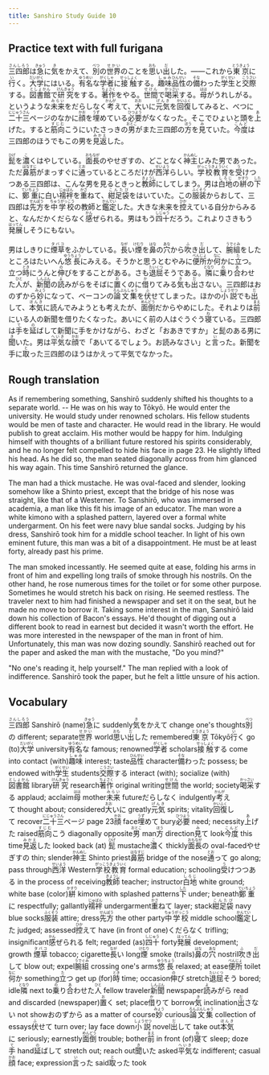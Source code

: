 ```yaml
---
title: Sanshiro Study Guide 10
---
```


## Practice text with full furigana

<p>
<ruby><rb>三四郎</rb><rt>さんしろう</rt></ruby>は<ruby><rb>急</rb><rt>きゅう</rt></ruby>に<ruby><rb>気</rb><rt>き</rt></ruby>をかえて、<ruby><rb>別</rb><rt>べつ</rt></ruby>の<ruby><rb>世界</rb><rt>せかい</rt></ruby>のことを<ruby><rb>思</rb><rt>おも</rt></ruby>い<ruby><rb>出</rb><rt>だ</rt></ruby>した。――これから<ruby><rb>東京</rb><rt>とうきょう</rt></ruby>に<ruby><rb>行</rb><rt>い</rt></ruby>く。<ruby><rb>大学</rb><rt>だいがく</rt></ruby>にはいる。<ruby><rb>有名</rb><rt>ゆうめい</rt></ruby>な<ruby><rb>学者</rb><rt>がくしゃ</rt></ruby>に<ruby><rb>接触</rb><rt>せっしょく</rt></ruby>する。<ruby><rb>趣味</rb><rt>しゅみ</rt></ruby><ruby><rb>品性</rb><rt>ひんせい</rt></ruby>の<ruby><rb>備</rb><rt>そな</rt></ruby>わった<ruby><rb>学生</rb><rt>がくせい</rt></ruby>と<ruby><rb>交際</rb><rt>こうさい</rt></ruby>する。<ruby><rb>図書館</rb><rt>としょかん</rt></ruby>で<ruby><rb>研究</rb><rt>けんきゅう</rt></ruby>をする。<ruby><rb>著作</rb><rt>ちょさく</rt></ruby>をやる。<ruby><rb>世間</rb><rt>せけん</rt></ruby>で<ruby><rb>喝采</rb><rt>かっさい</rt></ruby>する。<ruby><rb>母</rb><rt>はは</rt></ruby>がうれしがる。というような<ruby><rb>未来</rb><rt>みらい</rt></ruby>をだらしなく<ruby><rb>考</rb><rt>かんが</rt></ruby>えて、<ruby><rb>大</rb><rt>おお</rt></ruby>いに<ruby><rb>元気</rb><rt>げんき</rt></ruby>を<ruby><rb>回復</rb><rt>かいふく</rt></ruby>してみると、べつに<ruby><rb>二十三</rb><rt>にじゅうさん</rt></ruby>ページのなかに<ruby><rb>顔</rb><rt>かお</rt></ruby>を<ruby><rb>埋</rb><rt>うず</rt></ruby>めている<ruby><rb>必要</rb><rt>ひつよう</rt></ruby>がなくなった。そこでひょいと頭を<ruby><rb>上</rb><rt>あ</rt></ruby>げた。すると<ruby><rb>筋向</rb><rt>すじむ</rt></ruby>こうにいたさっきの<ruby><rb>男</rb><rt>おとこ</rt></ruby>がまた三四郎の<ruby><rb>方</rb><rt>ほう</rt></ruby>を<ruby><rb>見</rb><rt>み</rt></ruby>ていた。<ruby><rb>今度</rb><rt>こんど</rt></ruby>は三四郎のほうでもこの男を<ruby><rb>見返</rb><rt>みかえ</rt></ruby>した。
</p>

<p>
<ruby><rb>髭</rb><rt>ひげ</rt></ruby>を<ruby><rb>濃</rb><rt>こ</rt></ruby>くはやしている。<ruby><rb>面長</rb><rt>おもなが</rt></ruby>のやせぎすの、どことなく<ruby><rb>神主</rb><rt>かんぬし</rt></ruby>じみた男であった。ただ<ruby><rb>鼻筋</rb><rt>はなすじ</rt></ruby>がまっすぐに<ruby><rb>通</rb><rt>とお</rt></ruby>っているところだけが<ruby><rb>西洋</rb><rt>せいよう</rt></ruby>らしい。<ruby><rb>学校教育</rb><rt>がっこうきょういく</rt></ruby>を<ruby><rb>受</rb><rt>う</rt></ruby>けつつある三四郎は、こんな男を見るときっと<ruby><rb>教師</rb><rt>きょうし</rt></ruby>にしてしまう。男は<ruby><rb>白地</rb><rt>しろじ</rt></ruby>の<ruby><rb>絣</rb><rt>かすり</rt></ruby>の<ruby><rb>下</rb><rt>した</rt></ruby>に、<ruby><rb>鄭重</rb><rt>ていちょう</rt></ruby>に白い<ruby><rb>襦袢</rb><rt>じゅばん</rt></ruby>を<ruby><rb>重</rb><rt>かさ</rt></ruby>ねて、<ruby><rb>紺足袋</rb><rt>こんたび</rt></ruby>をはいていた。この<ruby><rb>服装</rb><rt>ふくそう</rt></ruby>からおして、三四郎は<ruby><rb>先方</rb><rt>せんぽう</rt></ruby>を<ruby><rb>中学校</rb><rt>ちゅうがっこう</rt></ruby>の教師と<ruby><rb>鑑定</rb><rt>かんてい</rt></ruby>した。大きな未来を<ruby><rb>控</rb><rt>ひか</rt></ruby>えている自分からみると、なんだかくだらなく<ruby><rb>感</rb><rt>かん</rt></ruby>ぜられる。男はもう<ruby><rb>四十</rb><rt>しじゅう</rt></ruby>だろう。これよりさきもう<ruby><rb>発展</rb><rt>はってん</rt></ruby>しそうにもない。
</p>

<p>
男はしきりに<ruby><rb>煙草</rb><rt>タバコ</rt></ruby>をふかしている。<ruby><rb>長</rb><rt>なが</rt></ruby>い<ruby><rb>煙</rb><rt>けむり</rt></ruby>を<ruby><rb>鼻</rb><rt>はな</rt></ruby>の<ruby><rb>穴</rb><rt>あな</rt></ruby>から<ruby><rb>吹</rb><rt>ふ</rt></ruby>き<ruby><rb>出</rb><rt>だ</rt></ruby>して、<ruby><rb>腕組</rb><rt>うでぐみ</rt></ruby>をしたところはたいへん<ruby><rb>悠長</rb><rt>ゆうちょう</rt></ruby>にみえる。そうかと思うとむやみに<ruby><rb>便所</rb><rt>べんじょ</rt></ruby>か<ruby><rb>何</rb><rt>なに</rt></ruby>かに<ruby><rb>立</rb><rt>た</rt></ruby>つ。立つ<ruby><rb>時</rb><rt>とき</rt></ruby>にうんと<ruby><rb>伸</rb><rt>の</rt></ruby>びをすることがある。さも<ruby><rb>退屈</rb><rt>たいくつ</rt></ruby>そうである。<ruby><rb>隣</rb><rt>となり</rt></ruby>に<ruby><rb>乗</rb><rt>の</rt></ruby>り<ruby><rb>合</rb><rt>あ</rt></ruby>わせた<ruby><rb>人</rb><rt>ひと</rt></ruby>が、<ruby><rb>新聞</rb><rt>しんぶん</rt></ruby>の<ruby><rb>読</rb><rt>よ</rt></ruby>みがらをそばに<ruby><rb>置</rb><rt>お</rt></ruby>くのに<ruby><rb>借</rb><rt>か</rt></ruby>りてみる<ruby><rb>気</rb><rt>き</rt></ruby>も<ruby><rb>出</rb><rt>だ</rt></ruby>さない。三四郎はおのずから<ruby><rb>妙</rb><rt>みょう</rt></ruby>になって、ベーコンの<ruby><rb>論文集</rb><rt>ろんぶんしゅう</rt></ruby>を<ruby><rb>伏</rb><rt>ふ</rt></ruby>せてしまった。ほかの<ruby><rb>小説</rb><rt>しょうせつ</rt></ruby>でも<ruby><rb>出</rb><rt>だ</rt></ruby>して、<ruby><rb>本気</rb><rt>ほんき</rt></ruby>に読んでみようとも考えたが、<ruby><rb>面倒</rb><rt>めんどう</rt></ruby>だからやめにした。それよりは<ruby><rb>前</rb><rt>まえ</rt></ruby>にいる人の新聞を借りたくなった。あいにく前の人はぐうぐう<ruby><rb>寝</rb><rt>ね</rt></ruby>ている。三四郎は<ruby><rb>手</rb><rt>て</rt></ruby>を<ruby><rb>延</rb><rt>の</rt></ruby>ばして新聞に手をかけながら、わざと「おあきですか」と髭のある男に<ruby><rb>聞</rb><rt>き</rt></ruby>いた。男は<ruby><rb>平気</rb><rt>へいき</rt></ruby>な<ruby><rb>顔</rb><rt>かお</rt></ruby>で「あいてるでしょう。お読みなさい」と<ruby><rb>言</rb><rt>い</rt></ruby>った。新聞を手に<ruby><rb>取</rb><rt>と</rt></ruby>った三四郎のほうはかえって平気でなかった。
</p>


## Rough translation

As if remembering something, Sanshirō suddenly shifted his thoughts to a separate world. -- He was on his way to Tōkyō. He would enter the university. He would study under renowned scholars. His fellow students would be men of taste and character. He would read in the library. He would publish to great acclaim. His mother would be happy for him. Indulging himself with thoughts of a brilliant future restored his spirits considerably, and he no longer felt compelled to hide his face in page 23. He slightly lifted his head. As he did so, the man seated diagonally across from him glanced his way again. This time Sanshirō returned the glance.

The man had a thick mustache. He was oval-faced and slender, looking somehow like a Shinto priest, except that the bridge of his nose was straight, like that of a Westerner. To Sanshirō, who was immersed in academia, a man like this fit his image of an educator. The man wore a white kimono with a splashed pattern, layered over a formal white undergarment. On his feet were navy blue sandal socks. Judging by his dress, Sanshirō took him for a middle school teacher. In light of his own eminent future, this man was a bit of a disappointment. He must be at least forty, already past his prime.

The man smoked incessantly. He seemed quite at ease, folding his arms in front of him and expelling long trails of smoke through his nostrils. On the other hand, he rose numerous times for the toilet or for some other purpose. Sometimes he would stretch his back on rising. He seemed restless. The traveler next to him had finished a newspaper and set it on the seat, but he made no move to borrow it. Taking some interest in the man, Sanshirō laid down his collection of Bacon's essays. He'd thought of digging out a different book to read in earnest but decided it wasn't worth the effort. He was more interested in the newspaper of the man in front of him. Unfortunately, this man was now dozing soundly. Sanshirō reached out for the paper and asked the man with the mustache, "Do you mind?"

"No one's reading it, help yourself." The man replied with a look of indifference. Sanshirō took the paper, but he felt a little unsure of his action.


## Vocabulary

<p>
<span class="vocabstudy"><ruby><rb>三四郎</rb><rt>さんしろう</rt></ruby>&nbsp;Sanshirō (name)</span><span class="vocabstudy"><ruby><rb>急</rb><rt>きゅう</rt></ruby>に&nbsp;suddenly</span><span class="vocabstudy"><ruby><rb>気</rb><rt>き</rt></ruby>をかえて&nbsp;change one's thoughts</span><span class="vocabstudy"><ruby><rb>別</rb><rt>べつ</rt></ruby>の&nbsp;different; separate</span><span class="vocabstudy"><ruby><rb>世界</rb><rt>せかい</rt></ruby>&nbsp;world</span><span class="vocabstudy"><ruby><rb>思</rb><rt>おも</rt></ruby>い<ruby><rb>出</rb><rt>だ</rt></ruby>した&nbsp;remembered</span><span class="vocabstudy"><ruby><rb>東京</rb><rt>とうきょう</rt></ruby>&nbsp;Tōkyō</span><span class="vocabstudy"><ruby><rb>行</rb><rt>い</rt></ruby>く&nbsp;go (to)</span><span class="vocabstudy"><ruby><rb>大学</rb><rt>だいがく</rt></ruby>&nbsp;university</span><span class="vocabstudy"><ruby><rb>有名</rb><rt>ゆうめい</rt></ruby>な&nbsp;famous; renowned</span><span class="vocabstudy"><ruby><rb>学者</rb><rt>がくしゃ</rt></ruby>&nbsp;scholars</span><span class="vocabstudy"><ruby><rb>接触</rb><rt>せっしょく</rt></ruby>する&nbsp;come into contact (with)</span><span class="vocabstudy"><ruby><rb>趣味</rb><rt>しゅみ</rt></ruby>&nbsp;interest; taste</span><span class="vocabstudy"><ruby><rb>品性</rb><rt>ひんせい</rt></ruby>&nbsp;character</span><span class="vocabstudy"><ruby><rb>備</rb><rt>そな</rt></ruby>わった&nbsp;possess; be endowed with</span><span class="vocabstudy"><ruby><rb>学生</rb><rt>がくせい</rt></ruby>&nbsp;students</span><span class="vocabstudy"><ruby><rb>交際</rb><rt>こうさい</rt></ruby>する&nbsp;interact (with); socialize (with)</span><span class="vocabstudy"><ruby><rb>図書館</rb><rt>としょかん</rt></ruby>&nbsp;library</span><span class="vocabstudy"><ruby><rb>研究</rb><rt>けんきゅう</rt></ruby>&nbsp;research</span><span class="vocabstudy"><ruby><rb>著作</rb><rt>ちょさく</rt></ruby>&nbsp;original writing</span><span class="vocabstudy"><ruby><rb>世間</rb><rt>せけん</rt></ruby>&nbsp;the world; society</span><span class="vocabstudy"><ruby><rb>喝采</rb><rt>かっさい</rt></ruby>する&nbsp;applaud; acclaim</span><span class="vocabstudy"><ruby><rb>母</rb><rt>はは</rt></ruby>&nbsp;mother</span><span class="vocabstudy"><ruby><rb>未来</rb><rt>みらい</rt></ruby>&nbsp;future</span><span class="vocabstudy">だらしなく&nbsp;indulgently</span><span class="vocabstudy"><ruby><rb>考</rb><rt>かんが</rt></ruby>えて&nbsp;thought about; considered</span><span class="vocabstudy"><ruby><rb>大</rb><rt>おお</rt></ruby>いに&nbsp;greatly</span><span class="vocabstudy"><ruby><rb>元気</rb><rt>げんき</rt></ruby>&nbsp;spirits; vitality</span><span class="vocabstudy"><ruby><rb>回復</rb><rt>かいふく</rt></ruby>して&nbsp;recover</span><span class="vocabstudy"><ruby><rb>二十三</rb><rt>にじゅうさん</rt></ruby>ページ&nbsp;page 23</span><span class="vocabstudy"><ruby><rb>顔</rb><rt>かお</rt></ruby>&nbsp;face</span><span class="vocabstudy"><ruby><rb>埋</rb><rt>うず</rt></ruby>めて&nbsp;bury</span><span class="vocabstudy"><ruby><rb>必要</rb><rt>ひつよう</rt></ruby>&nbsp;need; necessity</span><span class="vocabstudy"><ruby><rb>上</rb><rt>あ</rt></ruby>げた&nbsp;raised</span><span class="vocabstudy"><ruby><rb>筋向</rb><rt>すじむ</rt></ruby>こう&nbsp;diagonally opposite</span><span class="vocabstudy"><ruby><rb>男</rb><rt>おとこ</rt></ruby>&nbsp;man</span><span class="vocabstudy"><ruby><rb>方</rb><rt>ほう</rt></ruby>&nbsp;direction</span><span class="vocabstudy"><ruby><rb>見</rb><rt>み</rt></ruby>て&nbsp;look</span><span class="vocabstudy"><ruby><rb>今度</rb><rt>こんど</rt></ruby>&nbsp;this time</span><span class="vocabstudy"><ruby><rb>見返</rb><rt>みかえ</rt></ruby>した&nbsp;looked back (at)</span>
<span class="vocabstudy"><ruby><rb>髭</rb><rt>ひげ</rt></ruby>&nbsp;mustache</span><span class="vocabstudy"><ruby><rb>濃</rb><rt>こ</rt></ruby>く&nbsp;thickly</span><span class="vocabstudy"><ruby><rb>面長</rb><rt>おもなが</rt></ruby>の&nbsp;oval-faced</span><span class="vocabstudy">やせぎすの&nbsp;thin; slender</span><span class="vocabstudy"><ruby><rb>神主</rb><rt>かんぬし</rt></ruby>&nbsp;Shinto priest</span><span class="vocabstudy"><ruby><rb>鼻筋</rb><rt>はなすじ</rt></ruby>&nbsp;bridge of the nose</span><span class="vocabstudy"><ruby><rb>通</rb><rt>とお</rt></ruby>って&nbsp;go along; pass through</span><span class="vocabstudy"><ruby><rb>西洋</rb><rt>せいよう</rt></ruby>&nbsp;Western</span><span class="vocabstudy"><ruby><rb>学校教育</rb><rt>がっこうきょういく</rt></ruby>&nbsp;formal education; schooling</span><span class="vocabstudy"><ruby><rb>受</rb><rt>う</rt></ruby>けつつある&nbsp;in the process of receiving</span><span class="vocabstudy"><ruby><rb>教師</rb><rt>きょうし</rt></ruby>&nbsp;teacher; instructor</span><span class="vocabstudy"><ruby><rb>白地</rb><rt>しろじ</rt></ruby>&nbsp;white ground; white base (color)</span><span class="vocabstudy"><ruby><rb>絣</rb><rt>かすり</rt></ruby>&nbsp;kimono with splashed patterns</span><span class="vocabstudy"><ruby><rb>下</rb><rt>した</rt></ruby>&nbsp;under; beneath</span><span class="vocabstudy"><ruby><rb>鄭重</rb><rt>ていちょう</rt></ruby>に&nbsp;respectfully; gallantly</span><span class="vocabstudy"><ruby><rb>襦袢</rb><rt>じゅばん</rt></ruby>&nbsp;undergarment</span><span class="vocabstudy"><ruby><rb>重</rb><rt>かさ</rt></ruby>ねて&nbsp;layer; stack</span><span class="vocabstudy"><ruby><rb>紺足袋</rb><rt>こんたび</rt></ruby>&nbsp;navy blue socks</span><span class="vocabstudy"><ruby><rb>服装</rb><rt>ふくそう</rt></ruby>&nbsp;attire; dress</span><span class="vocabstudy"><ruby><rb>先方</rb><rt>せんぽう</rt></ruby>&nbsp;the other party</span><span class="vocabstudy"><ruby><rb>中学校</rb><rt>ちゅうがっこう</rt></ruby>&nbsp;middle school</span><span class="vocabstudy"><ruby><rb>鑑定</rb><rt>かんてい</rt></ruby>した&nbsp;judged; assessed</span><span class="vocabstudy"><ruby><rb>控</rb><rt>ひか</rt></ruby>えて&nbsp;have (in front of one)</span><span class="vocabstudy">くだらなく&nbsp;trifling; insignificant</span><span class="vocabstudy"><ruby><rb>感</rb><rt>かん</rt></ruby>ぜられる&nbsp;felt; regarded (as)</span><span class="vocabstudy"><ruby><rb>四十</rb><rt>しじゅう</rt></ruby>&nbsp;forty</span><span class="vocabstudy"><ruby><rb>発展</rb><rt>はってん</rt></ruby>&nbsp;development; growth</span>
<span class="vocabstudy"><ruby><rb>煙草</rb><rt>タバコ</rt></ruby>&nbsp;tobacco; cigarette</span><span class="vocabstudy"><ruby><rb>長</rb><rt>なが</rt></ruby>い&nbsp;long</span><span class="vocabstudy"><ruby><rb>煙</rb><rt>けむり</rt></ruby>&nbsp;smoke (trails)</span><span class="vocabstudy"><ruby><rb>鼻</rb><rt>はな</rt></ruby>の<ruby><rb>穴</rb><rt>あな</rt></ruby>&nbsp;nostril</span><span class="vocabstudy"><ruby><rb>吹</rb><rt>ふ</rt></ruby>き<ruby><rb>出</rb><rt>だ</rt></ruby>して&nbsp;blow out; expel</span><span class="vocabstudy"><ruby><rb>腕組</rb><rt>うでぐみ</rt></ruby>&nbsp;crossing one's arms</span><span class="vocabstudy"><ruby><rb>悠長</rb><rt>ゆうちょう</rt></ruby>&nbsp;relaxed; at ease</span><span class="vocabstudy"><ruby><rb>便所</rb><rt>べんじょ</rt></ruby>&nbsp;toilet</span><span class="vocabstudy"><ruby><rb>何</rb><rt>なに</rt></ruby>か&nbsp;something</span><span class="vocabstudy"><ruby><rb>立</rb><rt>た</rt></ruby>つ&nbsp;get up (for)</span><span class="vocabstudy"><ruby><rb>時</rb><rt>とき</rt></ruby>&nbsp;time; occasion</span><span class="vocabstudy"><ruby><rb>伸</rb><rt>の</rt></ruby>び&nbsp;stretch</span><span class="vocabstudy"><ruby><rb>退屈</rb><rt>たいくつ</rt></ruby>そう&nbsp;bored; idle</span><span class="vocabstudy"><ruby><rb>隣</rb><rt>となり</rt></ruby>&nbsp;next to</span><span class="vocabstudy"><ruby><rb>乗</rb><rt>の</rt></ruby>り<ruby><rb>合</rb><rt>あ</rt></ruby>わせた<ruby><rb>人</rb><rt>ひと</rt></ruby>&nbsp;fellow traveler</span><span class="vocabstudy"><ruby><rb>新聞</rb><rt>しんぶん</rt></ruby>&nbsp;newspaper</span><span class="vocabstudy"><ruby><rb>読</rb><rt>よ</rt></ruby>みがら&nbsp;read and discarded (newspaper)</span><span class="vocabstudy"><ruby><rb>置</rb><rt>お</rt></ruby>く&nbsp;set; place</span><span class="vocabstudy"><ruby><rb>借</rb><rt>か</rt></ruby>りて&nbsp;borrow</span><span class="vocabstudy"><ruby><rb>気</rb><rt>き</rt></ruby>&nbsp;inclination</span><span class="vocabstudy"><ruby><rb>出</rb><rt>だ</rt></ruby>さない&nbsp;not show</span><span class="vocabstudy">おのずから&nbsp;as a matter of course</span><span class="vocabstudy"><ruby><rb>妙</rb><rt>みょう</rt></ruby>&nbsp;curious</span><span class="vocabstudy"><ruby><rb>論文集</rb><rt>ろんぶんしゅう</rt></ruby>&nbsp;collection of essays</span><span class="vocabstudy"><ruby><rb>伏</rb><rt>ふ</rt></ruby>せて&nbsp;turn over; lay face down</span><span class="vocabstudy"><ruby><rb>小説</rb><rt>しょうせつ</rt></ruby>&nbsp;novel</span><span class="vocabstudy"><ruby><rb>出</rb><rt>だ</rt></ruby>して&nbsp;take out</span><span class="vocabstudy"><ruby><rb>本気</rb><rt>ほんき</rt></ruby>に&nbsp;seriously; earnestly</span><span class="vocabstudy"><ruby><rb>面倒</rb><rt>めんどう</rt></ruby>&nbsp;trouble; bother</span><span class="vocabstudy"><ruby><rb>前</rb><rt>まえ</rt></ruby>&nbsp;in front (of)</span><span class="vocabstudy"><ruby><rb>寝</rb><rt>ね</rt></ruby>て&nbsp;sleep; doze</span><span class="vocabstudy"><ruby><rb>手</rb><rt>て</rt></ruby>&nbsp;hand</span><span class="vocabstudy"><ruby><rb>延</rb><rt>の</rt></ruby>ばして&nbsp;stretch out; reach out</span><span class="vocabstudy"><ruby><rb>聞</rb><rt>き</rt></ruby>いた&nbsp;asked</span><span class="vocabstudy"><ruby><rb>平気</rb><rt>へいき</rt></ruby>な&nbsp;indifferent; casual</span><span class="vocabstudy"><ruby><rb>顔</rb><rt>かお</rt></ruby>&nbsp;face; expression</span><span class="vocabstudy"><ruby><rb>言</rb><rt>い</rt></ruby>った&nbsp;said</span><span class="vocabstudy"><ruby><rb>取</rb><rt>と</rt></ruby>った&nbsp;took</span>
</p>
